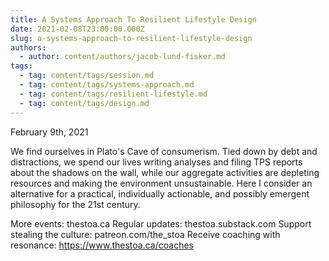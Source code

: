 ```yaml
---
title: A Systems Approach To Resilient Lifestyle Design
date: 2021-02-08T23:00:00.000Z
slug: a-systems-approach-to-resilient-lifestyle-design
authors:
  - author: content/authors/jacob-lund-fisker.md
tags:
  - tag: content/tags/session.md
  - tag: content/tags/systems-approach.md
  - tag: content/tags/resilient-lifestyle.md
  - tag: content/tags/design.md
---
```


February 9th, 2021

We find ourselves in Plato's Cave of consumerism. Tied down by debt and distractions, we spend our lives writing analyses and filing TPS reports about the shadows on the wall, while our aggregate activities are depleting resources and making the environment unsustainable. Here I consider an alternative for a practical, individually actionable, and possibly emergent philosophy for the 21st century.

More events: thestoa.ca
Regular updates: thestoa.substack.com
Support stealing the culture: patreon.com/the_stoa
Receive coaching with resonance: https://www.thestoa.ca/coaches
